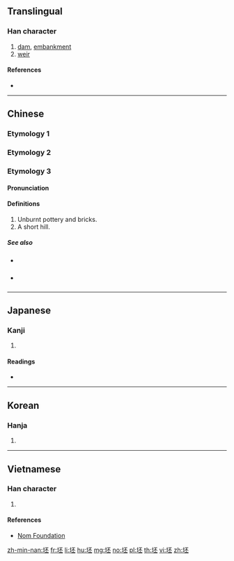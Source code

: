 {{character info/new}}
{{also|壞}}
==Translingual==

===Han character===
{{Han char|rn=32|rad=土|as=05|sn=8|four=41119|canj=GMFM|ids=⿰土丕}}

# [[dam]], [[embankment]]
# [[weir]]

====References====
* {{Han ref|kx=0226.280|dkj=04984|dj=0462.060|hdz=10430.010|uh=576F|ud=22383|bh=CBF2|bd=52210}}

----

==Chinese==

===Etymology 1===
{{zh-see|壞|v}}

===Etymology 2===
{{zh-see|坏|v}}

===Etymology 3===
{{zh-forms}}

====Pronunciation====
{{zh-pron
|m=peī,pī
|c=pui1
|h=pfs=
|md=
|mn=phe
|w=
|mc=y
|oc=y
|cat=n
}}

====Definitions====
{{zh-hanzi}}

# Unburnt pottery and bricks.
# A short hill.

=====See also=====
* {{sense|unburnt pottery}} {{zh-l|坏}}
* {{sense|hill}} {{zh-l|坏}}

----

==Japanese==

===Kanji===
{{ja-kanji|grade=|rs=土05}}

# {{defn|lang=ja|sort=土05}}

====Readings====
* {{ja-readings|on=[[ひ]] (hi), [[はい]] (hai), [[へ]] (he)|kun=[[おか]] (oka)}}

----

==Korean==

===Hanja===
{{ko-hanja|hangeul=배|rv=bae|mr=pae}}

# {{defn|lang=ko|sort=土05}}

----

==Vietnamese==

===Han character===
{{vi-hantu|[[phôi]], [[phơ]]|rs=土05}}

# {{defn|lang=vi|sort=土05}}

====References====
* [http://nomfoundation.org/common/nom_details.php?codepoint=576f Nom Foundation]

[[zh-min-nan:坯]]
[[fr:坯]]
[[li:坯]]
[[hu:坯]]
[[mg:坯]]
[[no:坯]]
[[pl:坯]]
[[th:坯]]
[[vi:坯]]
[[zh:坯]]